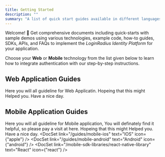 ```yaml
---
title: Getting Started
description: ""
summary: "A list of quick start guides available in different languages and platforms"
---
```


Welcome! 👋 Get comprehensive documents including quick-starts with sample demos using various technologies, example code, how-to guides, SDKs, APIs, and FAQs to implement the *LoginRadius Identity Platform* for your application. 


Choose your **Web** or **Mobile** technology from the list given below to learn how to integrate authentication with our step-by-step instructions.

<!--- >If you quickly want to try our solution without setting up technology-specific demos, refer to this Quick Start with Auth Page document. --->

## Web Application Guides
  Here you will all guideline for Web Applicatin. Hopeing that this might Helped you.
  Have a nice day.
  
<DocSetMenu>
  <DocSet link="/guides/web-nodejs" text="Node JS" icon={"nodejs"} />
  <DocSet link="/guides/web-java" text="Java" icon={"java"} />
  <DocSet link="/guides/web-php" text="PHP" icon={"php"} />
  <DocSet link="/guides/web-python" text="Python" icon={"python"} />
  <DocSet link="/guides/web-ror" text="Ruby On Rails" icon={"ruby"} />
  <DocSet link="/guides/web-golang" text="Go Lang" icon={"go-lang"} />
  <DocSet link="/guides/web-dotnet" text="ASP.NET" icon={"aspx"} />
</DocSetMenu>

## Mobile Application Guides
  Here you will all guideline for Mobile application, You will definately find it helpful, so please pay a visit at here. Hopeing that this might Helped you.
  Have a nice day.
<DocSetMenu>
  <DocSet link="/guides/mobile-ios" text="IOS" icon={"apple"} />
  <DocSet link="/guides/mobile-android" text="Android" icon={"android"} />
  <DocSet link="/mobile-sdk-libraries/react-native-library" text="React" icon={"react"} />
</DocSetMenu>

